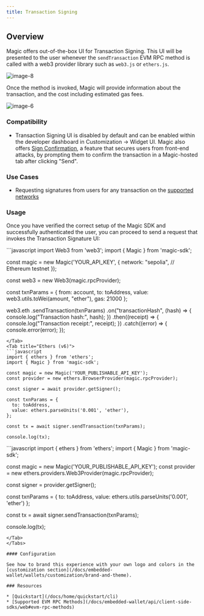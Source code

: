 ```yaml
---
title: Transaction Signing
---
```


## Overview

Magic offers out-of-the-box UI for Transaction Signing. This UI will be presented to the user whenever the `sendTransaction` EVM RPC method is called with a web3 provider library such as `web3.js` or `ethers.js`.

<Frame>
  <img src="/images/image-8.webp" alt="image-8" />
</Frame>

Once the method is invoked, Magic will provide information about the transaction, and the cost including estimated gas fees.

<Frame>
  <img src="/images/image-6.webp" alt="image-6" />
</Frame>

### Compatibility

- Transaction Signing UI is disabled by default and can be enabled within the developer dashboard in Customization -> Widget UI. Magic also offers [Sign Confirmation](/docs/embedded-wallet/wallets/security/sign-confirmation), a feature that secures users from front-end attacks, by prompting them to confirm the transaction in a Magic-hosted tab after clicking "Send".

### Use Cases

- Requesting signatures from users for any transaction on the [supported networks](/docs/embedded-wallet/blockchains/overview)

### Usage

⁠Once you have verified the correct setup of the Magic SDK and successfully authenticated the user, you can proceed to send a request that invokes the Transaction Signature UI: ⁠

<Tabs>
<Tab title="Web3.js">
```javascript
import Web3 from 'web3';
import { Magic } from 'magic-sdk';

const magic = new Magic('YOUR_API_KEY', {
network: "sepolia", // Ethereum testnet
});

const web3 = new Web3(magic.rpcProvider);

const txnParams = {
from: account,
to: toAddress,
value: web3.utils.toWei(amount, "ether"),
gas: 21000
};

web3.eth
.sendTransaction(txnParams)
.on("transactionHash", (hash) => {
console.log("Transaction hash:", hash);
})
.then((receipt) => {
console.log("Transaction receipt:", receipt);
})
.catch((error) => {
console.error(error);
});

```
</Tab>
<Tab title="Ethers (v6)">
```javascript
import { ethers } from 'ethers';
import { Magic } from 'magic-sdk';

const magic = new Magic('YOUR_PUBLISHABLE_API_KEY');
const provider = new ethers.BrowserProvider(magic.rpcProvider);

const signer = await provider.getSigner();

const txnParams = {
  to: toAddress,
  value: ethers.parseUnits('0.001', 'ether'),
};

const tx = await signer.sendTransaction(txnParams);

console.log(tx);

```

</Tab>
<Tab title="Ethers (v5)">
```javascript
import { ethers } from 'ethers';
import { Magic } from 'magic-sdk';

const magic = new Magic('YOUR_PUBLISHABLE_API_KEY');
const provider = new ethers.providers.Web3Provider(magic.rpcProvider);

const signer = provider.getSigner();

const txnParams = {
to: toAddress,
value: ethers.utils.parseUnits('0.001', 'ether')
};

const tx = await signer.sendTransaction(txnParams);

console.log(tx);

```
</Tab>
</Tabs>

#### Configuration

See how to brand this experience with your own logo and colors in the [customization section](/docs/embedded-wallet/wallets/customization/brand-and-theme).

### Resources

* [Quickstart](/docs/home/quickstart/cli)
* [Supported EVM RPC Methods](/docs/embedded-wallet/api/client-side-sdks/web#evm-rpc-methods)

